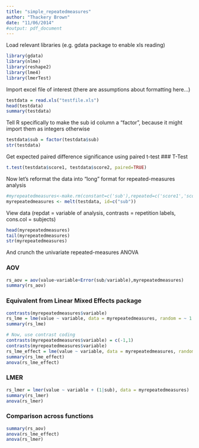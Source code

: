 ```yaml
---
title: "simple_repeatedmeasures"
author: "Thackery Brown"
date: "11/06/2014"
#output: pdf_document
---
```


Load relevant libraries (e.g. gdata package to enable xls reading)
```r
library(gdata)
library(nlme)
library(reshape2)
library(lme4)
library(lmerTest)
```

Import excel file of interest (there are assumptions about formatting here...)
```r
testdata = read.xls("testfile.xls")
head(testdata)
summary(testdata)
```

Tell R specifically to make the sub id column a "factor", because it might import them as integers otherwise
```r
testdata$sub = factor(testdata$sub)
str(testdata)
```

Get expected paired difference significance using paired t-test
### T-Test
```r
t.test(testdata$score1, testdata$score2, paired=TRUE)
```

Now let's reformat the data into "long" format for repeated-measures analysis
```r
#myrepeatedmeasures<-make.rm(constant=c('sub'),repeated=c('score1','score2'),data=testdata)
myrepeatedmeasures <- melt(testdata, id=c("sub")) 
```

View data (repdat = variable of analysis, contrasts = repetition labels, cons.col = subjects)
```r
head(myrepeatedmeasures)
tail(myrepeatedmeasures)
str(myrepeatedmeasures)
```

And crunch the univariate repeated-measures ANOVA

### AOV
```r
rs_aov = aov(value~variable+Error(sub/variable),myrepeatedmeasures)
summary(rs_aov)
```

### Equivalent from Linear Mixed Effects package
```r
contrasts(myrepeatedmeasures$variable)
rs_lme = lme(value ~ variable, data = myrepeatedmeasures, random = ~ 1 | sub) 
summary(rs_lme)

# Now, use contrast coding
contrasts(myrepeatedmeasures$variable) = c(-1,1)
contrasts(myrepeatedmeasures$variable)
rs_lme_effect = lme(value ~ variable, data = myrepeatedmeasures, random = ~ 1 | sub) 
summary(rs_lme_effect)
anova(rs_lme_effect)
```

### LMER
```r
rs_lmer = lmer(value ~ variable + (1|sub), data = myrepeatedmeasures)
summary(rs_lmer)
anova(rs_lmer)
```

### Comparison across functions
```r
summary(rs_aov)
anova(rs_lme_effect)
anova(rs_lmer)
```
